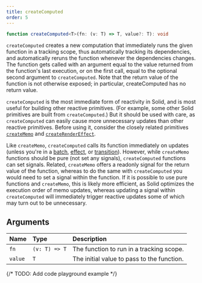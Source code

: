 ```yaml
---
title: createComputed
order: 5
---
```


```ts
function createComputed<T>(fn: (v: T) => T, value?: T): void
```

`createComputed` creates a new computation that immediately runs the given function in a tracking scope, thus automatically tracking its dependencies, and automatically reruns the function whenever the dependencies changes. The function gets called with an argument equal to the value returned from the function's last execution, or on the first call, equal to the optional second argument to `createComputed`. Note that the return value of the function is not otherwise exposed; in particular, createComputed has no return value.

`createComputed` is the most immediate form of reactivity in Solid, and is most useful for building other reactive primitives. (For example, some other Solid primitives are built from `createComputed`.) But it should be used with care, as `createComputed` can easily cause more unnecessary updates than other reactive primitives. Before using it, consider the closely related primitives [`createMemo`](/references/api-reference/basic-reactivity) and [`createRenderEffect`](/references/api-reference/secondary-primitives).

Like `createMemo`, `createComputed` calls its function immediately on updates (unless you're in a [batch](/references/api-reference/reactive-utilities/batch), [effect](/reference/api-reference/basic-reactivity/createeffect), or [transition]('/references/api-reference/reactive-utilities/useTransition')). However, while `createMemo` functions should be pure (not set any signals), `createComputed` functions can set signals. Related, `createMemo` offers a readonly signal for the return value of the function, whereas to do the same with `createComputed` you would need to set a signal within the function. If it is possible to use pure functions and `createMemo`, this is likely more efficient, as Solid optimizes the execution order of memo updates, whereas updating a signal within `createComputed` will immediately trigger reactive updates some of which may turn out to be unnecessary.

## Arguments

| Name    | Type          | Description                                |
| :------ | :------------ | :----------------------------------------- |
| `fn`    | `(v: T) => T` | The function to run in a tracking scope.   |
| `value` | `T`           | The initial value to pass to the function. |

{/* TODO: Add code playground example */}

